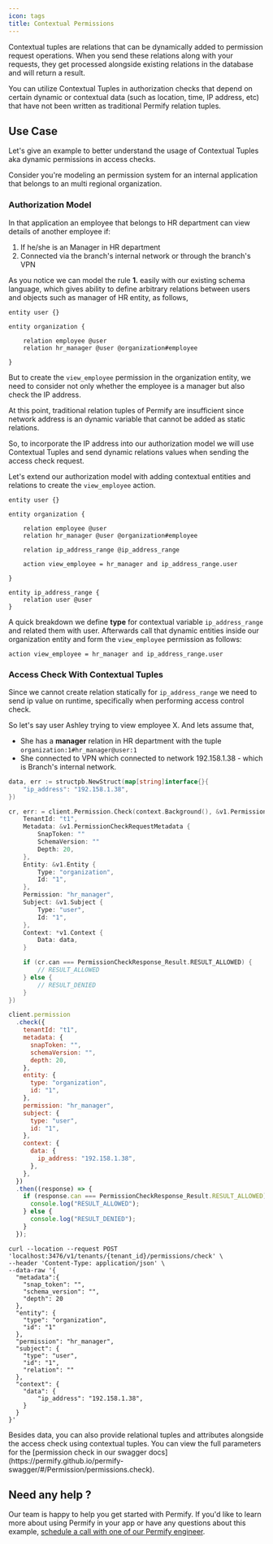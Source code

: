 ```yaml
---
icon: tags
title: Contextual Permissions
---
```


Contextual tuples are relations that can be dynamically added to permission request operations. When you send these relations along with your requests, they get processed alongside existing relations in the database and will return a result.

You can utilize Contextual Tuples in authorization checks that depend on certain dynamic or contextual data (such as location, time, IP address, etc) that have not been written as traditional Permify relation tuples.

## Use Case

Let's give an example to better understand the usage of Contextual Tuples aka dynamic permissions in access checks.

Consider you're modeling an permission system for an internal application that belongs to an multi regional organization.

### Authorization Model

In that application an employee that belongs to HR department can view details of another employee if:

1. If he/she is an Manager in HR department
2. Connected via the branch's internal network or through the branch's VPN

As you notice we can model the rule **1.** easily with our existing schema language, which gives ability to define arbitrary relations between users and objects such as manager of HR entity, as follows,

```perm
entity user {}

entity organization {

    relation employee @user
    relation hr_manager @user @organization#employee

}
```

But to create the `view_employee` permission in the organization entity, we need to consider not only whether the employee is a manager but also check the IP address.

At this point, traditional relation tuples of Permify are insufficient since network address is an dynamic variable that cannot be added as static relations.

So, to incorporate the IP address into our authorization model we will use Contextual Tuples and send dynamic relations values when sending the access check request.

Let's extend our authorization model with adding contextual entities and relations to create the `view_employee` action.

```perm
entity user {}

entity organization {

    relation employee @user
    relation hr_manager @user @organization#employee

    relation ip_address_range @ip_address_range

    action view_employee = hr_manager and ip_address_range.user

}

entity ip_address_range {
    relation user @user
}
```

A quick breakdown we define **type** for contextual variable `ip_address_range` and related them with user. Afterwards call that dynamic entities inside our organization entity and form the `view_employee` permission as follows:

```perm
action view_employee = hr_manager and ip_address_range.user
```

### Access Check With Contextual Tuples

Since we cannot create relation statically for `ip_address_range` we need to send ip value on runtime, specifically when performing access control check.

So let's say user Ashley trying to view employee X. And lets assume that,

- She has a **manager** relation in HR department with the tuple `organization:1#hr_manager@user:1`
- She connected to VPN which connected to network 192.158.1.38 - which is Branch's internal network.

<Tabs>
<Tab title="Go">

```go
data, err := structpb.NewStruct(map[string]interface{}{
	"ip_address": "192.158.1.38",
})

cr, err: = client.Permission.Check(context.Background(), &v1.PermissionCheckRequest {
    TenantId: "t1",
    Metadata: &v1.PermissionCheckRequestMetadata {
        SnapToken: ""
        SchemaVersion: ""
        Depth: 20,
    },
    Entity: &v1.Entity {
        Type: "organization",
        Id: "1",
    },
    Permission: "hr_manager",
    Subject: &v1.Subject {
        Type: "user",
        Id: "1",
    },
    Context: *v1.Context {
        Data: data,
    }

    if (cr.can === PermissionCheckResponse_Result.RESULT_ALLOWED) {
        // RESULT_ALLOWED
    } else {
        // RESULT_DENIED
    }
})
```

</Tab>
<Tab title="Node">

```javascript
client.permission
  .check({
    tenantId: "t1",
    metadata: {
      snapToken: "",
      schemaVersion: "",
      depth: 20,
    },
    entity: {
      type: "organization",
      id: "1",
    },
    permission: "hr_manager",
    subject: {
      type: "user",
      id: "1",
    },
    context: {
      data: {
        ip_address: "192.158.1.38",
      },
    },
  })
  .then((response) => {
    if (response.can === PermissionCheckResponse_Result.RESULT_ALLOWED) {
      console.log("RESULT_ALLOWED");
    } else {
      console.log("RESULT_DENIED");
    }
  });
```

</Tab>
<Tab title="cURL">

```curl
curl --location --request POST 'localhost:3476/v1/tenants/{tenant_id}/permissions/check' \
--header 'Content-Type: application/json' \
--data-raw '{
  "metadata":{
    "snap_token": "",
    "schema_version": "",
    "depth": 20
  },
  "entity": {
    "type": "organization",
    "id": "1"
  },
  "permission": "hr_manager",
  "subject": {
    "type": "user",
    "id": "1",
    "relation": ""
  },
  "context": {
    "data": {
        "ip_address": "192.158.1.38",
    }
  }
}'
```

</Tab>
</Tabs>

<Note>
  Besides data, you can also provide relational tuples and attributes alongside
  the access check using contextual tuples. You can view the full parameters for
  the [permission check in our swagger
  docs](https://permify.github.io/permify-swagger/#/Permission/permissions.check).
</Note>


## Need any help ?

Our team is happy to help you get started with Permify. If you'd like to learn more about using Permify in your app or have any questions about this example, [schedule a call with one of our Permify engineer](https://meetings-eu1.hubspot.com/ege-aytin/call-with-an-expert).
